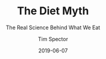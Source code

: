 ---
title: "The Diet Myth"
subtitle: "The Real Science Behind What We Eat"
author: 'Tim Spector'
date: 2019-06-07
tags: ['Book']
excerpt: "The best 2 euro ever spend. Granted this book is worth way more than that, but still, thanks :) I bought it after I saw a talk by Tim in which he explains how we should treat our gut. We should see our gut as a garden in which we want to grow a diverse microbiome. We need to take care we feed it the right stuff and in turn it will take good care of us. It is a brilliant metaphor. In this book he goes deeper into the details of what it should be that we should and shouldn't eat. In the process he also explains what the information on food labels means and how we should read it."
cover: 'dietmyth.jpg'
links:
  amazon: "https://www.amazon.nl/gp/product/B00QFMNSWY/ref=as_li_tl?ie=UTF8&camp=247&creative=1211&creativeASIN=B00QFMNSWY&linkCode=as2&tag=joeplaa-21&linkId=6f2ab972646cf1fda2e055d1f10b5ec5"
  goodreads: '42375722-the-diet-myth'
  kobo: "the-diet-myth"
id:
  asin: 'B00R1NS5PG'
  isbn: '9781780229003'
published: true
---